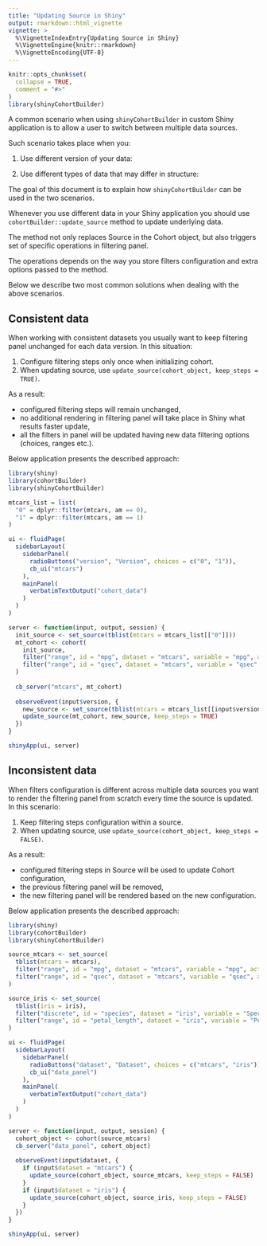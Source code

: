 ```yaml
---
title: "Updating Source in Shiny"
output: rmarkdown::html_vignette
vignette: >
  %\VignetteIndexEntry{Updating Source in Shiny}
  %\VignetteEngine{knitr::rmarkdown}
  %\VignetteEncoding{UTF-8}
---
```


```r
knitr::opts_chunk$set(
  collapse = TRUE,
  comment = "#>"
)
library(shinyCohortBuilder)
```

A common scenario when using `shinyCohortBuilder` in custom Shiny application is to allow a user to switch between multiple data sources.

Such scenario takes place when you:

1. Use different version of your data:

<!-- foto -->

2. Use different types of data that may differ in structure:

<!-- foto -->

The goal of this document is to explain how `shinyCohortBuilder` can be used in the two scenarios.

Whenever you use different data in your Shiny application you should use `cohortBuilder::update_source` method to update underlying data.

The method not only replaces Source in the Cohort object, but also triggers set of specific operations in filtering panel.

The operations depends on the way you store filters configuration and extra options passed to the method.

Below we describe two most common solutions when dealing with the above scenarios.

## Consistent data 

When working with consistent datasets you usually want to keep filtering panel unchanged for each data version.
In this situation:

1. Configure filtering steps only once when initializing cohort.
2. When updating source, use `update_source(cohort_object, keep_steps = TRUE)`.

As a result: 

- configured filtering steps will remain unchanged,
- no additional rendering in filtering panel will take place in Shiny what results faster update,
- all the filters in panel will be updated having new data filtering options (choices, ranges etc.).

Below application presents the described approach:

```r
library(shiny)
library(cohortBuilder)
library(shinyCohortBuilder)

mtcars_list = list(
  "0" = dplyr::filter(mtcars, am == 0),
  "1" = dplyr::filter(mtcars, am == 1)
)

ui <- fluidPage(
  sidebarLayout(
    sidebarPanel(
      radioButtons("version", "Version", choices = c("0", "1")),
      cb_ui("mtcars")
    ),
    mainPanel(
      verbatimTextOutput("cohort_data")
    )
  )  
)

server <- function(input, output, session) {
  init_source <- set_source(tblist(mtcars = mtcars_list[["0"]]))
  mt_cohort <- cohort(
    init_source,
    filter("range", id = "mpg", dataset = "mtcars", variable = "mpg", active = FALSE),
    filter("range", id = "qsec", dataset = "mtcars", variable = "qsec", active = FALSE)
  )
  
  cb_server("mtcars", mt_cohort)
  
  observeEvent(input$version, {
    new_source <- set_source(tblist(mtcars = mtcars_list[[input$version]]))
    update_source(mt_cohort, new_source, keep_steps = TRUE)
  })
}

shinyApp(ui, server)
```

## Inconsistent data

When filters configuration is different across multiple data sources you want to render the filtering panel from scratch every time the source is updated.
In this scenario:

1. Keep filtering steps configuration within a source.
2. When updating source, use `update_source(cohort_object, keep_steps = FALSE)`.

As a result: 

- configured filtering steps in Source will be used to update Cohort configuration,
- the previous filtering panel will be removed,
- the new filtering panel will be rendered based on the new configuration.

Below application presents the described approach:

```r
library(shiny)
library(cohortBuilder)
library(shinyCohortBuilder)

source_mtcars <- set_source(
  tblist(mtcars = mtcars),
  filter("range", id = "mpg", dataset = "mtcars", variable = "mpg", active = FALSE),
  filter("range", id = "qsec", dataset = "mtcars", variable = "qsec", active = FALSE)
)

source_iris <- set_source(
  tblist(iris = iris),
  filter("discrete", id = "species", dataset = "iris", variable = "Species", active = FALSE),
  filter("range", id = "petal_length", dataset = "iris", variable = "Petal.length", active = FALSE)
)

ui <- fluidPage(
  sidebarLayout(
    sidebarPanel(
      radioButtons("dataset", "Dataset", choices = c("mtcars", "iris")),
      cb_ui("data_panel")
    ),
    mainPanel(
      verbatimTextOutput("cohort_data")
    )
  )  
)

server <- function(input, output, session) {
  cohort_object <- cohort(source_mtcars)
  cb_server("data_panel", cohort_object)
  
  observeEvent(input$dataset, {
    if (input$dataset = "mtcars") {
      update_source(cohort_object, source_mtcars, keep_steps = FALSE)  
    }
    if (input$dataset = "iris") {
      update_source(cohort_object, source_iris, keep_steps = FALSE)  
    }
  })
}

shinyApp(ui, server)
```
